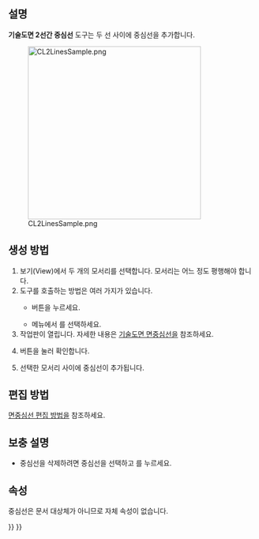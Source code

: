 <languages/>

{{Docnav
|[[TechDraw_FaceCenterLine/ko|면중심선]]
|[[TechDraw_2PointCenterLine/ko|2점간 중심선]]
|[[TechDraw_Workbench/ko|기술도면 작업대]]
|IconL=TechDraw_FaceCenterLine.svg
|IconR=TechDraw_2PointCenterLine.svg
|IconC=Workbench_TechDraw.svg
}}

{{GuiCommand
|Name=기술도면 2선간 중심선
|MenuLocation=기술도면→ 선 추가→ 두 선 사이에 중심선 추가
|Workbenches=[[TechDraw_Workbench/ko|기술도면 작업대]]
|Version=0.19
|SeeAlso=[[TechDraw_FaceCenterLine/ko|기술도면 면중심선]], [[TechDraw_2PointCenterLine/ko|기술도면 2점간 중심선]]
}}

<span id="Description"></span>
==설명==

'''기술도면 2선간 중심선''' 도구는 두 선 사이에 중심선을 추가합니다.

[[Image:CL2LinesSample.png|350px]]

{{Caption|두 모서리 사이의 정렬된 중심선}}

<span id="Usage_create"></span>
== 생성 방법 ==

# 보기(View)에서 두 개의 모서리를 선택합니다. 모서리는 어느 정도 평행해야 합니다.
# 도구를 호출하는 방법은 여러 가지가 있습니다.
#* {{Button|[[Image:TechDraw_2LineCenterLine.svg|16px]] 두 선 사이에 중심선 추가}} 버튼을 누르세요.
#* 메뉴에서 {{MenuCommand|기술도면→ 선 추가 → [[Image:TechDraw_2LineCenterLine.svg|16px]] 2개의 선 사이에 중심선 추가}}를 선택하세요.
# 작업판이 열립니다. 자세한 내용은 [[TechDraw_FaceCenterLine/ko#선택 사항|기술도면 면중심선]]을 참조하세요.
# {{Button|확인}} 버튼을 눌러 확인합니다. 
# 선택한 모서리 사이에 중심선이 추가됩니다.

<span id="Usage_edit"></span>
== 편집 방법 ==

[[TechDraw_FaceCenterLine/ko#편집 방법|면중심선 편집 방법]]을 참조하세요.

<span id="Notes"></span>
== 보충 설명 ==

* 중심선을 삭제하려면 중심선을 선택하고 {{KEY|삭제}}를 누르세요. {{version/ko|1.0}}

<span id="Properties"></span>
==속성==

중심선은 문서 대상체가 아니므로 자체 속성이 없습니다.


{{Docnav
|[[TechDraw_FaceCenterLine/ko|면중심선]]
|[[TechDraw_2PointCenterLine/ko|2점간 중심선]]
|[[TechDraw_Workbench/ko|기술도면 작업대]]
|IconL=TechDraw_FaceCenterLine.svg
|IconR=TechDraw_2PointCenterLine.svg
|IconC=Workbench_TechDraw.svg
}}

{{TechDraw Tools navi{{#translation:}}}}
{{Userdocnavi{{#translation:}}}}